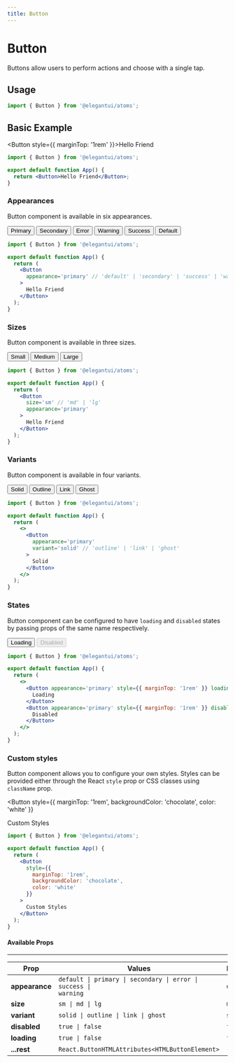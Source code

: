 ```yaml
---
title: Button
---
```



# Button

Buttons allow users to perform actions and choose with a single tap.

## Usage

```jsx
import { Button } from '@elegantui/atoms';
```

## Basic Example

<Button style={{ marginTop: '1rem' }}>Hello Friend</Button>

```jsx
import { Button } from '@elegantui/atoms';

export default function App() {
  return <Button>Hello Friend</Button>;
}
```

### Appearances

Button component is available in six appearances.

<div
  style={{
    marginTop: '1rem',
    display: 'flex',
    alignItems: 'center',
    gap: '0.5rem',
    overflowX: 'auto'
  }}
>
  <Button appearance='primary'>Primary</Button>
  <Button appearance='secondary'>Secondary</Button>
  <Button appearance='error'>Error</Button>
  <Button appearance='warning'>Warning</Button>
  <Button appearance='success'>Success</Button>
  <Button>Default</Button>
</div>

```jsx
import { Button } from '@elegantui/atoms';

export default function App() {
  return (
    <Button
      appearance='primary' // 'default' | 'secondary' | 'success' | 'warning' | 'error'
    >
      Hello Friend
    </Button>
  );
}
```

### Sizes

Button component is available in three sizes.

<div
  style={{
    marginTop: '1rem',
    display: 'flex',
    alignItems: 'center',
    gap: '0.5rem',
    overflowX: 'auto'
  }}
>
  <Button size='sm' appearance='primary'>
    Small
  </Button>
  <Button size='md' appearance='primary'>
    Medium
  </Button>
  <Button size='lg' appearance='primary'>
    Large
  </Button>
</div>

```jsx
import { Button } from '@elegantui/atoms';

export default function App() {
  return (
    <Button
      size='sm' // 'md' | 'lg'
      appearance='primary'
    >
      Hello Friend
    </Button>
  );
}
```

### Variants

Button component is available in four variants.

<div
  style={{
    marginTop: '1rem',
    display: 'flex',
    alignItems: 'center',
    gap: '0.5rem',
    overflowX: 'auto'
  }}
>
  <Button appearance='primary' variant='solid'>
    Solid
  </Button>
  <Button appearance='primary' variant='outline'>
    Outline
  </Button>
  <Button appearance='primary' variant='link'>
    Link
  </Button>
  <Button appearance='primary' variant='ghost'>
    Ghost
  </Button>
</div>

```jsx
import { Button } from '@elegantui/atoms';

export default function App() {
  return (
    <>
      <Button
        appearance='primary'
        variant='solid' // 'outline' | 'link' | 'ghost'
      >
        Solid
      </Button>
    </>
  );
}
```

### States

Button component can be configured to have `loading` and `disabled` states by passing props of the same name respectively.

<div
  style={{
    marginTop: '1rem',
    display: 'flex',
    alignItems: 'center',
    gap: '0.5rem',
    overflowX: 'auto'
  }}
>
  <Button appearance='primary' style={{ marginTop: '1rem' }} loading>
    Loading
  </Button>
  <Button appearance='primary' style={{ marginTop: '1rem' }} disabled>
    Disabled
  </Button>
</div>

```jsx
import { Button } from '@elegantui/atoms';

export default function App() {
  return (
    <>
      <Button appearance='primary' style={{ marginTop: '1rem' }} loading>
        Loading
      </Button>
      <Button appearance='primary' style={{ marginTop: '1rem' }} disabled>
        Disabled
      </Button>
    </>
  );
}
```

### Custom styles

Button component allows you to configure your own styles. Styles can be provided either through the React `style` prop or CSS classes using `className` prop.

<Button
  style={{ marginTop: '1rem', backgroundColor: 'chocolate', color: 'white' }}
>
  Custom Styles
</Button>

```jsx
import { Button } from '@elegantui/atoms';

export default function App() {
  return (
    <Button
      style={{
        marginTop: '1rem',
        backgroundColor: 'chocolate',
        color: 'white'
      }}
    >
      Custom Styles
    </Button>
  );
}
```

#### Available Props

---

| **Prop**       | **Values**                                                                                      | **Default** |
| -------------- | ----------------------------------------------------------------------------------------------- | ----------- |
| **appearance** | <code>default &#124; primary &#124; secondary &#124; error &#124; success &#124; warning</code> | `default`   |
| **size**       | <code>sm &#124; md &#124; lg </code>                                                            | `md`        |
| **variant**    | <code>solid &#124; outline &#124; link &#124; ghost </code>                                     | `solid`     |
| **disabled**   | <code>true &#124; false</code>                                                                  | `false`     |
| **loading**    | <code>true &#124; false</code>                                                                  | `false`     |
| **...rest**    | `React.ButtonHTMLAttributes<HTMLButtonElement>`                                                 | --          |
